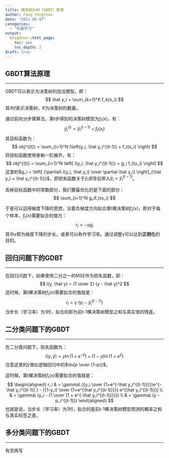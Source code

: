 ```yaml
---
title: 梯度提升树（GBDT）原理
author: Fang Yongchao
date: "2021-05-07"
categories:
  - "机器学习"
output:
  blogdown::html_page:
    toc: yes
    toc_depth: 2
draft: true
---
```


## GBDT算法原理

---------------------------

GBDT可以表示为决策树的加法模型，即：
$$
\hat y_i = \sum_{k=1}^K f_k(x_i)
$$
其中$f$表示决策树，$K$为决策树的数量。

通过前向分步骤算法，第t步得到的决策树模型为$f_t(x)$，有：
$$
\hat y_i^{(t)} = \hat y_i^{(t-1)} + f_t(x_i)
$$
其目标函数为：
$$
obj^{(t)} = \sum_{i=1}^N l\left(y_i, \hat y_i^{(t-1)} + f_t(x_i) \right)
$$
将目标函数使用泰勒一阶展开，有：
$$
obj^{(t)} = \sum_{i=1}^N \left[ l(y_i, \hat y_i^{(t-1)}) + g_i f_t(x_i) \right]
$$
这里的$g_i = \left[ {\partial\ l(y_i, \hat y_i) \over \partial \hat y_i}  \right]_{\hat y_i = \hat y_i^{(t-1)}}$，即损失函数关于$\hat y_i$求导后带入$\hat y_i = \hat y_i^{(t-1)}$。

丢掉目标函数中的常数部分，我们要最优化的是下面的部分：
$$
\sum_{i=1}^N g_if_t(x_i)
$$

于是可以运用梯度下降的思想，沿着负梯度方向拟合第t棵决策树$f_t(x)$，即对于每个样本，$f_t(x)$需要拟合的值为：
$$
r_i = - \gamma g_i
$$
其中$\gamma$即为梯度下降的步长，或者可以称作学习率。通过调整$\gamma$可以达到**正则化**的目的。

## 回归问题下的GDBT

---------------------------

在回归问题下，如果使用二分之一的MSE作为损失函数，即：
$$
l(y, \hat y) = {1 \over 2} (y - \hat y)^2
$$
这时候，第t棵决策树$f_t(x)$需要拟合的值就是：
$$
r_i = \gamma\ (y_i - \hat y_i^{(t-1)})
$$
当步长（学习率）为1时，拟合的即为前t-1棵决策树模型之和与真实值的残差。

## 二分类问题下的GBDT

---------------------------

在二分类问题下，损失函数为：
$$
l(y, \hat y) =  y\ln(1 + e^{-\hat y}) + (1-y)\ln(1 + e^{\hat y})
$$
注意这里的$\hat y$类似逻辑回归中的$\ln{p \over {1-p}}$。

这时候，第t棵决策树$f_t(x)$需要拟合的值就是：
$$
\begin{aligned}
r_i & = \gamma\ ({y_i \over {1+e^{-\hat y_i^{(t-1)}}}}e^{- \hat y_i^{(t-1)} } - {{1-y_i} \over {1+e^{\hat y_i^{(t-1)}}}} e^{\hat y_i^{(t-1)}}) \\
 & = \gamma\ (y_i - {1 \over {1 + e^{-\hat y_i^{(t-1)}}}}) \\
 & = \gamma\ (y - p_i^{(t-1)})
\end{aligned}
$$
也就是说，当步长（学习率）为1时，拟合的是前t-1棵决策树模型预测的概率之和与真实标签之差。

## 多分类问题下的GBDT

---------------------------

有空再写


